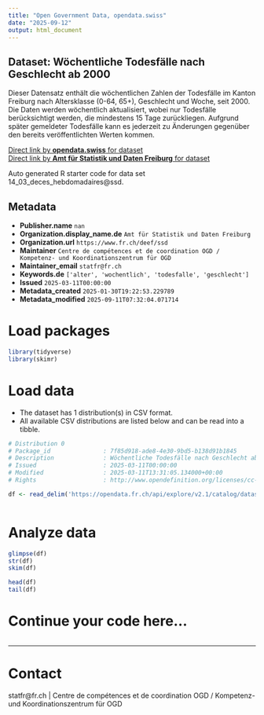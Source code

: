 ```yaml
---
title: "Open Government Data, opendata.swiss"
date: "2025-09-12"
output: html_document
---
```


## Dataset: Wöchentliche Todesfälle nach Geschlecht ab 2000

Dieser Datensatz enthält die wöchentlichen Zahlen der Todesfälle im Kanton Freiburg nach Altersklasse (0-64, 65+), Geschlecht und Woche, seit 2000. Die Daten werden wöchentlich aktualisiert, wobei nur Todesfälle berücksichtigt werden, die mindestens 15 Tage zurückliegen. Aufgrund später gemeldeter Todesfälle kann es jederzeit zu Änderungen gegenüber den bereits veröffentlichten Werten kommen.

[Direct link by **opendata.swiss** for dataset](https://opendata.swiss/de/dataset/wochentliche-todesfalle-nach-geschlecht-ab-2000)<br>
[Direct link by **Amt für Statistik und Daten Freiburg** for dataset](https://opendata.fr.ch/explore/dataset/14_03_deces_hebdomadaires/)

Auto generated R starter code for data set 14_03_deces_hebdomadaires@ssd.

## Metadata

- **Publisher.name** `nan`
- **Organization.display_name.de** `Amt für Statistik und Daten Freiburg`
- **Organization.url** `https://www.fr.ch/deef/ssd`
- **Maintainer** `Centre de compétences et de coordination OGD / Kompetenz- und Koordinationszentrum für OGD`
- **Maintainer_email** `statfr@fr.ch`
- **Keywords.de** `['alter', 'wochentlich', 'todesfalle', 'geschlecht']`
- **Issued** `2025-03-11T00:00:00`
- **Metadata_created** `2025-01-30T19:22:53.229789`
- **Metadata_modified** `2025-09-11T07:32:04.071714`


# Load packages

```r

library(tidyverse)
library(skimr)

```

# Load data

-   The dataset has 1 distribution(s) in CSV format.
-   All available CSV distributions are listed below and can be read into a tibble.

```r

# Distribution 0
# Package_id               : 7f85d918-ade8-4e30-9bd5-b138d91b1845
# Description              : Wöchentliche Todesfälle nach Geschlecht ab 2000 (csv)
# Issued                   : 2025-03-11T00:00:00
# Modified                 : 2025-03-11T13:31:05.134000+00:00
# Rights                   : http://www.opendefinition.org/licenses/cc-by-sa

df <- read_delim('https://opendata.fr.ch/api/explore/v2.1/catalog/datasets/14_03_deces_hebdomadaires/exports/csv?use_labels=true')



```

# Analyze data

```r

glimpse(df)
str(df)
skim(df)

head(df)
tail(df)

```

# Continue your code here...

```r

```

------------------------------------------------------------------------

# Contact

statfr@fr.ch | Centre de compétences et de coordination OGD / Kompetenz- und Koordinationszentrum für OGD

